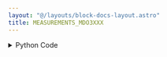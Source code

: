 ```yaml
---
layout: "@/layouts/block-docs-layout.astro"
title: MEASUREMENTS_MDO3XXX
---
```



<PythonDocsDisplay docstring={docstring} />
<AppDisplay app={app} blockName="MEASUREMENTS_MDO3XXX" client:visible />

<details>
<summary>Python Code</summary>
```python
from flojoy import flojoy, DataContainer, Scalar, VisaConnection
from typing import Optional, Literal


@flojoy(inject_connection=True)
def MEASUREMENTS_MDO3XXX(
    connection: VisaConnection,
    channel: int = 0,
    measurement: Literal["period", "frequency", "amplitude"] = "period",
    statistic: Literal["instant", "mean", "max", "min", "stdev"] = "instant",
    default: Optional[DataContainer] = None,
) -> Scalar:
    """The MEASUREMENTS_MDO3XXX node extracts waveform measurements from an MDO3XXX oscilloscope.

    This node can select from three different waveform measurements:
    frequency, period, and amplitude. Also available are 5 statistic modes:
    instant, mean, max, min, and stdev where instant is a single measurement
    and stdev is the standard deviation of the mean.

    Units are in seconds, Hz, and V for frequency, period, and amplitude respectively.

    Requires a CONNECTION_MDO3XXX node at the start of the app to connect with
    the instrument. The VISA address will then be listed under 'connection'.

    This node should also work with compatible Tektronix scopes (untested):
    MDO4xxx, MSO4xxx, and DPO4xxx.

    Parameters
    ----------
    connection: VisaConnection
        The VISA address (requires the CONNECTION_MDO3XXX node).
    measurement: str
        The measurement to extract from the scope.
    statistic: str
        The statistic mode to use for the measurement.

    Returns
    -------
    DataContainer
        Scalar: The waveform measurement in the selected statistic mode.
    """

    tek = connection.get_handle()

    tek.measurement[0].source1(f"CH{int(channel + 1)}")

    match measurement:
        case "frequency":
            chan = tek.measurement[0].source1()
            if statistic == "instant":
                value = tek.measurement[0].frequency()
            else:
                value = getattr(tek.measurement[0].frequency, statistic)
                value = value()
            unit = tek.measurement[0].frequency.unit
            print(f"Frequency of signal at channel {chan}: {value:.2E} {unit}")

        case "period":
            chan = tek.measurement[0].source1()
            if statistic == "instant":
                value = tek.measurement[0].period()
            else:
                value = getattr(tek.measurement[0].period, statistic)
                value = value()
            unit = tek.measurement[0].period.unit
            print(f"Period of signal at channel {chan}: {value:.2E} {unit}")

        case "amplitude":
            chan = tek.measurement[0].source1()
            if statistic == "instant":
                value = tek.measurement[0].amplitude()
            else:
                value = getattr(tek.measurement[0].amplitude, statistic)
                value = value()
            unit = tek.measurement[0].amplitude.unit
            print(f"Amplitude of signal at channel {chan}: {value:.2E} {unit}")

    return Scalar(c=value)

```
[Find this Flojoy Block on GitHub](https://github.com/flojoy-ai/blocks/blob/main/blocks/IO/INSTRUMENTS/OSCILLOSCOPES/TEKTRONIX/MDO3XXX/BASIC/MEASUREMENTS_MDO3XXX/MEASUREMENTS_MDO3XXX.py)
</details>


## Example
